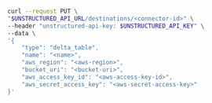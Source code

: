 ```bash REST (Change)
curl --request PUT \
"$UNSTRUCTURED_API_URL/destinations/<connector-id>" \
--header "unstructured-api-key: $UNSTRUCTURED_API_KEY" \
--data \
'{
    "type": "delta_table",
    "name": "<name>",
    "aws_region": "<aws-region>",
    "bucket_uri": "<bucket-uri>",
    "aws_access_key_id": "<aws-access-key-id>",
    "aws_secret_access_key": "<aws-secret-access-key>"
}'
```
